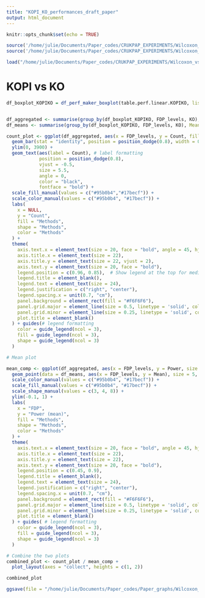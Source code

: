```yaml
---
title: "KOPI_KO_performances_draft_paper"
output: html_document
---
```



```r
knitr::opts_chunk$set(echo = TRUE)
```

```r
source('/home/julie/Documents/Paper_codes/CRUKPAP_EXPERIMENTS/Wilcoxon_vs_KO_vs_LASSO_vs_KOPI/Settings.R')
source('/home/julie/Documents/Paper_codes/CRUKPAP_EXPERIMENTS/Wilcoxon_vs_KO_vs_LASSO_vs_KOPI/Functions.R')
```

```r

load("/home/julie/Documents/Paper_codes/CRUKPAP_EXPERIMENTS/Wilcoxon_vs_KO_vs_LASSO_vs_KOPI/R_files/KOPI_KO_linear_table_perfx10.R")

```




# KOPI vs KO


```r

df_boxplot_KOPIKO = df_perf_maker_boxplot(table.perf.linear.KOPIKO, list_target_fdr = list_target_fdr, stats_names = c("KO ", "KOPI"), n.rep = 100, length_bin = 0.1)


df_aggregated <- summarise(group_by(df_boxplot_KOPIKO, FDP_levels, KO), Count = n(), .groups = "drop")
df_means <- summarise(group_by(df_boxplot_KOPIKO, FDP_levels, KO), Mean = mean(Power), .groups = "drop")

count_plot <- ggplot(df_aggregated, aes(x = FDP_levels, y = Count, fill = KO, color = KO)) +
  geom_bar(stat = "identity", position = position_dodge(0.8), width = 0.6, alpha = 0.8) +
  ylim(0, 3900) +
  geom_text(aes(label = Count), # label formatting
            position = position_dodge(0.8), 
            vjust = -0.5,  
            size = 5.5,      
            angle = 0,     
            color = "black",
            fontface = "bold") +
  scale_fill_manual(values = c("#95b0b4","#17becf")) +
  scale_color_manual(values = c("#95b0b4", "#17becf")) +
  labs(
    x = NULL,  
    y = "Count",
    fill = "Methods",
    shape = "Methods", 
    color = "Methods"   
  ) +
  theme(
    axis.text.x = element_text(size = 20, face = "bold", angle = 45, hjust = 1),
    axis.title.x = element_text(size = 22),
    axis.title.y = element_text(size = 22, vjust = 2),
    axis.text.y = element_text(size = 20, face = "bold"),
    legend.position = c(0.96, 0.85),  # Show legend at the top for median plot
    legend.title = element_blank(),
    legend.text = element_text(size = 24),
    legend.justification = c("right", "center"),
    legend.spacing.x = unit(0.7, "cm"),
    panel.background = element_rect(fill = "#F6F6F6"),
    panel.grid.major = element_line(size = 0.5, linetype = 'solid', colour = "white"),
    panel.grid.minor = element_line(size = 0.25, linetype = 'solid', colour = "white"),
    plot.title = element_blank()
  ) + guides(# legend formatting
    color = guide_legend(ncol = 3),  
    fill = guide_legend(ncol = 3),  
    shape = guide_legend(ncol = 3)   
  ) 

# Mean plot

mean_comp <- ggplot(df_aggregated, aes(x = FDP_levels, y = Power, size = Count, fill = KO, color = KO, shape = KO)) +
  geom_point(data = df_means, aes(x = FDP_levels, y = Mean), size = 5, stroke = 1.9, position = position_dodge(width = 0.8)) +
  scale_color_manual(values = c("#95b0b4", "#17becf")) +
  scale_fill_manual(values = c("#95b0b4", "#17becf")) +
  scale_shape_manual(values = c(3, 4, 8)) + 
  ylim(-0.1, 1) +
  labs(
    x = "FDP",
    y = "Power (mean)",
    fill = "Methods",
    shape = "Methods",  
    color = "Methods"   
  ) +
  theme(
    axis.text.x = element_text(size = 20, face = "bold", angle = 45, hjust = 1),
    axis.title.x = element_text(size = 22),
    axis.title.y = element_text(size = 22),
    axis.text.y = element_text(size = 20, face = "bold"),
    legend.position = c(0.45, 0.9), 
    legend.title = element_blank(),
    legend.text = element_text(size = 24),
    legend.justification = c("right", "center"),
    legend.spacing.x = unit(0.7, "cm"),
    panel.background = element_rect(fill = "#F6F6F6"),
    panel.grid.major = element_line(size = 0.5, linetype = 'solid', colour = "white"),
    panel.grid.minor = element_line(size = 0.25, linetype = 'solid', colour = "white"),
    plot.title = element_blank()
  ) + guides( # legend formatting
    color = guide_legend(ncol = 3),  
    fill = guide_legend(ncol = 3),   
    shape = guide_legend(ncol = 3)  
  )

# Combine the two plots 
combined_plot <- count_plot / mean_comp +
  plot_layout(axes = "collect", heights = c(1, 2))  

combined_plot

ggsave(file = "/home/julie/Documents/Paper_codes/Paper_graphs/Wilcoxon_vs_KO_vs_LASSO_vs_KOPI/Figures/SM_figure_11.png", height = 10, width = 16)
```
